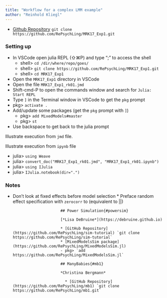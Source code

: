 ```yaml
---
title: "Workflow for a complex LMM example"
author: "Reinhold Kliegl"
---
```


* [Github Repository](https://github.com/RePsychLing/MRK17_Exp1) `git clone https://github.com/RePsychLing/MRK17_Exp1.git`

### Setting up

* In VSCode open julia REPL (&#8679;&#8984;P) and type ";" to access the shell
    * shell> `cd /dir/where/repo/goes/`
    * shell> `git clone https://github.com/RePsychLing/MRK17_Exp1.git`
    * shell> `cd MRK17_Exp1`
* Open the `MRK17_Exp1` directory in VSCode
* Open the file `MRK17_Exp1_rk01.jmd`
* Shift-cmd-P to open the commands window and search for `Julia: Start REPL`
* Type `]` in the Terminal window in VSCode to get the `pkg` prompt
* pkg> `activate .`
* Add/update some packages (get the `pkg` prompt with `]`)
    - pkg> `add MixedModels#master`
    - pkg> `st`
* Use backspace to get back to the julia prompt

Illustrate execution from `jmd` file.

Illustrate execution from `ipynb` file

* julia> `using Weave`
* julia> `convert_doc("MRK17_Exp1_rk01.jmd", "MRK17_Exp1_rk01.ipynb")`
* julia> `using IJulia`
* julia> `IJulia.notebook(dir=".")`

### Notes

* Don't look at fixed effects before model selection
                           * Preface random effect specification with `zerocorr` to  (equivalent to ||)
                           
                           ## Power Simulation{#powersim}
                           
                           [*Lisa DeBruine*](https://debruine.github.io)
                           
                           * [GitHub Repository](https://github.com/RePsychLing/sim-tutorial) `git clone https://github.com/RePsychLing/sim-tutorial`
                           * [MixedModelsSim package](https://github.com/RePsychLing/MixedModelsSim.jl)
                           - pkg> `add https://github.com/RePsychLing/MixedModelsSim.jl`
                           
                           ## ManyBabies{#mb1}
                           
                           *Christina Bergmann*
                             
                             * [GitHub Repository](https://github.com/RePsychLing/mb1) `git clone https://github.com/RePsychLing/mb1.git`